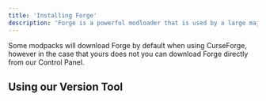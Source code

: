 ```yaml
---
title: 'Installing Forge'
description: 'Forge is a powerful modloader that is used by a large majority of modpacks as of writing and can be installed onto our servers one of two ways.'
---
```


Some modpacks will download Forge by default when using CurseForge, however in the case that yours does not you can download Forge directly from our Control Panel. 

## Using our Version Tool